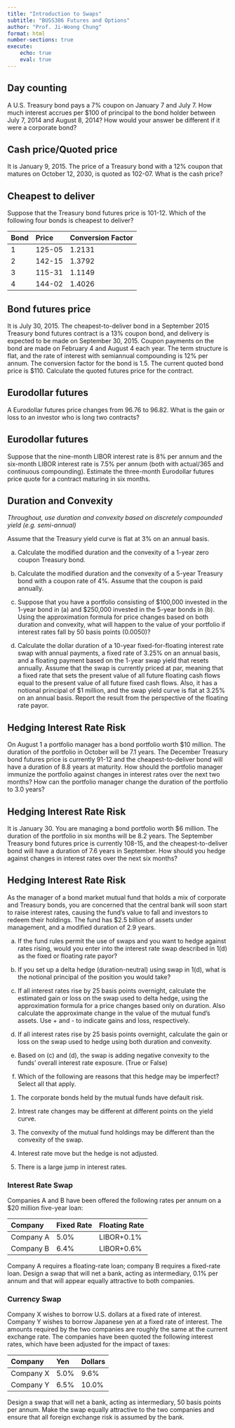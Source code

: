 ```yaml
---
title: "Introduction to Swaps"
subtitle: "BUSS386 Futures and Options"
author: "Prof. Ji-Woong Chung"
format: html
number-sections: true
execute:
    echo: true
    eval: true
---
```


## Day counting

A U.S. Treasury bond pays a 7% coupon on January 7 and July 7. How much interest accrues per \$100 of principal to the bond holder between July 7, 2014 and August 8, 2014? How would your answer be different if it were a corporate bond?

## Cash price/Quoted price

It is January 9, 2015. The price of a Treasury bond with a 12% coupon that matures on October 12, 2030, is quoted as 102-07. What is the cash price?

## Cheapest to deliver

Suppose that the Treasury bond futures price is 101-12. Which of the following four bonds is cheapest to deliver?

| Bond | Price   | Conversion Factor |
| :--- | :------ | :---------------- |
| 1    | 125-05  | 1.2131            |
| 2    | 142-15  | 1.3792            |
| 3    | 115-31  | 1.1149            |
| 4    | 144-02  | 1.4026            |

## Bond futures price

It is July 30, 2015. The cheapest-to-deliver bond in a September 2015 Treasury bond futures contract is a 13% coupon bond, and delivery is expected to be made on September 30, 2015. Coupon payments on the bond are made on February 4 and August 4 each year. The term structure is flat, and the rate of interest with semiannual compounding is 12% per annum. The conversion factor for the bond is 1.5. The current quoted bond price is \$110. Calculate the quoted futures price for the contract.

## Eurodollar futures

A Eurodollar futures price changes from 96.76 to 96.82. What is the gain or loss to an investor who is long two contracts?

## Eurodollar futures

Suppose that the nine-month LIBOR interest rate is 8% per annum and the six-month LIBOR interest rate is 7.5% per annum (both with actual/365 and continuous compounding). Estimate the three-month Eurodollar futures price quote for a contract maturing in six months.

## Duration and Convexity

*Throughout, use duration and convexity based on discretely compounded yield (e.g. semi-annual)*

Assume that the Treasury yield curve is flat at 3% on an annual basis.

a) Calculate the modified duration and the convexity of a 1-year zero coupon Treasury bond.

b) Calculate the modified duration and the convexity of a 5-year Treasury bond with a coupon rate of 4%. Assume that the coupon is paid annually.

c) Suppose that you have a portfolio consisting of \$100,000 invested in the 1-year bond in (a) and \$250,000 invested in the 5-year bonds in (b). Using the approximation formula for price changes based on both duration and convexity, what will happen to the value of your portfolio if interest rates fall by 50 basis points (0.0050)?

d) Calculate the dollar duration of a 10-year fixed-for-floating interest rate swap with annual payments, a fixed rate of 3.25% on an annual basis, and a floating payment based on the 1-year swap yield that resets annually. Assume that the swap is currently priced at par, meaning that a fixed rate that sets the present value of all future floating cash flows equal to the present value of all future fixed cash flows. Also, it has a notional principal of \$1 million, and the swap yield curve is flat at 3.25% on an annual basis. Report the result from the perspective of the floating rate payor.

## Hedging Interest Rate Risk

On August 1 a portfolio manager has a bond portfolio worth \$10 million. The duration of the portfolio in October will be 7.1 years. The December Treasury bond futures price is currently 91-12 and the cheapest-to-deliver bond will have a duration of 8.8 years at maturity. How should the portfolio manager immunize the portfolio against changes in interest rates over the next two months? How can the portfolio manager change the duration of the portfolio to 3.0 years?

## Hedging Interest Rate Risk

It is January 30. You are managing a bond portfolio worth \$6 million. The duration of the portfolio in six months will be 8.2 years. The September Treasury bond futures price is currently 108-15, and the cheapest-to-deliver bond will have a duration of 7.6 years in September. How should you hedge against changes in interest rates over the next six months?

## Hedging Interest Rate Risk

As the manager of a bond market mutual fund that holds a mix of corporate and Treasury bonds, you are concerned that the central bank will soon start to raise interest rates, causing the fund's value to fall and investors to redeem their holdings. The fund has \$2.5 billion of assets under management, and a modified duration of 2.9 years.

a) If the fund rules permit the use of swaps and you want to hedge against rates rising, would you enter into the interest rate swap described in 1(d) as the fixed or floating rate payor?

b) If you set up a delta hedge (duration-neutral) using swap in 1(d), what is the notional principal of the position you would take?

c) If all interest rates rise by 25 basis points overnight, calculate the estimated gain or loss on the swap used to delta hedge, using the approximation formula for a price changes based only on duration. Also calculate the approximate change in the value of the mutual fund's assets. Use + and - to indicate gains and loss, respectively.

d) If all interest rates rise by 25 basis points overnight, calculate the gain or loss on the swap used to hedge using both duration and convexity.

e) Based on (c) and (d), the swap is adding negative convexity to the funds' overall interest rate exposure. (True or False)

f) Which of the following are reasons that this hedge may be imperfect? Select all that apply.

(1) The corporate bonds held by the mutual funds have default risk.

(2) Intrest rate changes may be different at different points on the yield curve.

(3) The convexity of the mutual fund holdings may be different than the convexity of the swap.

(4) Interest rate move but the hedge is not adjusted.

(5) There is a large jump in interest rates.

### Interest Rate Swap

Companies A and B have been offered the following rates per annum on a \$20 million five-year loan:

| Company   | Fixed Rate | Floating Rate |
| :-------- | :--------- | :------------ |
| Company A | 5.0%       | LIBOR+0.1%    |
| Company B | 6.4%       | LIBOR+0.6%    |

Company A requires a floating-rate loan; company B requires a fixed-rate loan. Design a swap that will net a bank, acting as intermediary, 0.1% per annum and that will appear equally attractive to both companies.

### Currency Swap

Company X wishes to borrow U.S. dollars at a fixed rate of interest. Company Y wishes to borrow Japanese yen at a fixed rate of interest. The amounts required by the two companies are roughly the same at the current exchange rate. The companies have been quoted the following interest rates, which have been adjusted for the impact of taxes:

| Company   | Yen   | Dollars |
| :-------- | :---- | :------ |
| Company X | 5.0%  | 9.6%    |
| Company Y | 6.5%  | 10.0%   |

Design a swap that will net a bank, acting as intermediary, 50 basis points per annum. Make the swap equally attractive to the two companies and ensure that all foreign exchange risk is assumed by the bank.